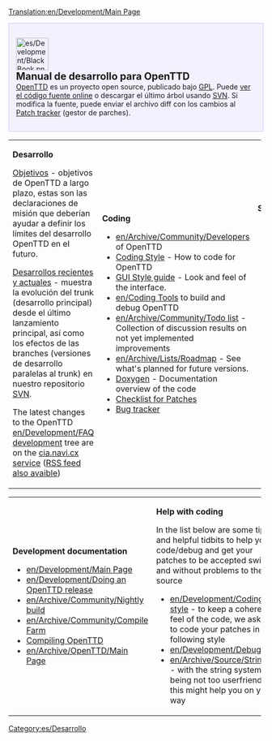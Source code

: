 [[Translation:en/Development/Main Page]]
{{es/Traducción|en/Development/Main Page|20}}

<div style="background-color: #f1f2fe; border: 1px solid #c7c8fe; margin:0; padding: 1em 1em 1em 1em; text-align:left">
[[File:es/Development/BlackBook.png|64px|left]]
<strong style="font-size:1.4em; display:block">Manual de desarrollo para OpenTTD</strong>
[[es/Manual/Main Page|OpenTTD]] es un proyecto open source, publicado bajo [http://www.gnu.org/copyleft/gpl.html GPL]. Puede [http://svn.openttd.org/ ver el código fuente online] o descargar el último árbol usando [[es/Development/Preguntas frecuentes sobre desarrollo|SVN]]. Si modifica la fuente, puede enviar el archivo diff con los cambios al [http://bugs.openttd.org Patch tracker] (gestor de parches).
</div>
{| cellspacing="3" class="mainpagetable" align="center" cellpadding="10px" style="background-color: #E7EBFF; border: 1px solid #c7c8fe; margin:0; border-top:none; padding:0"
|- valign="top" 
|width="33%"|
<font size="3">'''Desarrollo'''</font> <!-----------------------Desarrollo--------->

[[es/Development/Objetivos|Objetivos]] - objetivos de OpenTTD a largo plazo, estas son las declaraciones de misión que deberían ayudar a definir los límites del desarrollo OpenTTD en el futuro.

[[es/Desarrollos recientes y actuales|Desarrollos recientes y actuales]] - muestra la evolución del trunk (desarrollo principal) desde el último lanzamiento principal, así como los efectos de las branches (versiones de desarrollo paralelas al trunk) en nuestro repositorio [https://www.wikipedia.org/wiki/es:Subversion SVN].

The latest changes to the OpenTTD [[en/Development/FAQ development]] tree are on the [http://cia.navi.cx/stats/project/OpenTTD cia.navi.cx service] ([http://cia.navi.cx/stats/project/OpenTTD/.rss?ver=2&medium=unquoted&limit=15 RSS feed also avaible])

|width="33%"|
<font size="3">'''Coding'''</font>  <!-----------------------Coding--------->

*[[en/Archive/Community/Developers]] of OpenTTD
*[[en/Development/Coding style|Coding Style]] - How to code for OpenTTD
*[[en/Development/GUI Style Guide|GUI Style guide]] - Look and feel of the interface.
*[[en/Coding Tools]] to build and debug OpenTTD
*[[en/Archive/Community/Todo list]] - Collection of discussion results on not yet implemented improvements
*[[en/Archive/Lists/Roadmap]] - See what's planned for future versions.
*[http://docs.openttd.org Doxygen] - Documentation overview of the code
*[[en/Archive/Community/Patch Checklist|Checklist for Patches]]
*[http://bugs.openttd.org/ Bug tracker]

|width="33%"|
<font size="3">'''Subprojects'''</font> <!-----------------------Subprojects--------->

*[[en/Development/NewGRF/Main Page]] - Find out everything about 32bpp graphics, newGrfs, Graphics replacement etc.
*[[en/Development/Script/Main Page|NoAI]] - a new framework for user-made AIs
*[[en/Archive/Community/Sound Effects Replacement]] - Creating a set of replacement sound effects for the game
*[[en/Community/Patches/Passenger and cargo destinations]] - A new way of handling cargo and passengers allowing specific destinations
*[[en/Manual/Passenger and cargo distribution]] - A new and better way of handling cargo and passengers allowing specific destinations
|}  <!------------- 3th part ------------->
{| cellspacing="3" class="mainpagetable" align="center" cellpadding="10px" style="background-color: #E7EBFF; border: 1px solid #c7c8fe; margin:0; border-top:none; padding:0; margin-bottom:2em"
|- valign="top"
|width="33%"|
<font size="3">'''Development documentation'''</font>  <!---------Development documentation--------->

*[[en/Development/Main Page]]
*[[en/Development/Doing an OpenTTD release]]
*[[en/Archive/Community/Nightly build]]
*[[en/Archive/Community/Compile Farm]]
*[[:Category:en/Development/Compiling OpenTTD|Compiling OpenTTD]]
*[[en/Archive/OpenTTD/Main Page]]

|width="33%"|
<font size="3">'''Help with coding'''</font>  <!------------- Help with coding ------------->

In the list below are some tips, and helpful tidbits to help you code/debug and get your patches to be accepted swiftly and without problems to the source
*[[en/Development/Coding style]] - to keep a coherent feel of the code, we ask you to code your patches in the following style
*[[en/Development/Debugging]]
*[[en/Archive/Source/Strings]] - with the string system being not too userfriendly, this might help you on your way

|width="33%"|
<font size="3">'''Miscellaneous'''</font>  <!------------- Miscellaneous ------------->

* [http://www.openttd.org OpenTTD website]
* [http://www.tt-forums.net/viewforum.php?f=55 OpenTTD forum]
* [http://cia.vc/stats/project/OpenTTD CIA Stats]
* [[en/Archive/Community/Requested features]]
* [[en/Archive/Community/Rejected features|Rejected features]]
* [[en/Miscellaneous suggestions]]
|}


[[Category:es/Desarrollo]]